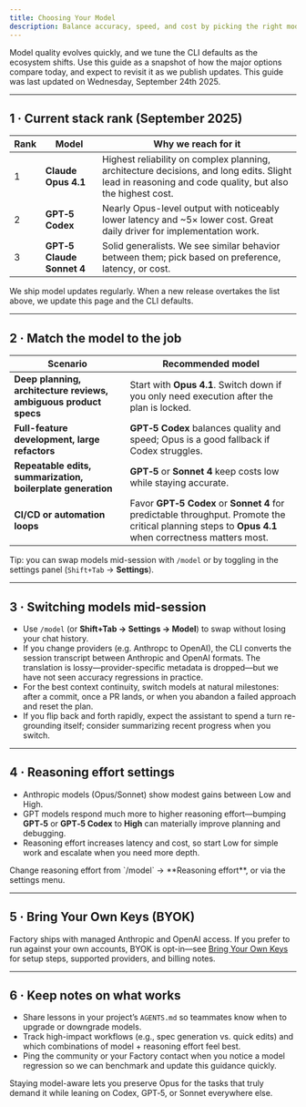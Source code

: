 ```yaml
---
title: Choosing Your Model
description: Balance accuracy, speed, and cost by picking the right model and reasoning level for each CLI task.
---
```


Model quality evolves quickly, and we tune the CLI defaults as the ecosystem shifts. Use this guide as a snapshot of how the major options compare today, and expect to revisit it as we publish updates. This guide was last updated on Wednesday, September 24th 2025.

---

## 1 · Current stack rank (September 2025)

| Rank | Model                               | Why we reach for it                                                                                                                                    |
| ---- | ----------------------------------- | ------------------------------------------------------------------------------------------------------------------------------------------------------ |
| 1    | **Claude Opus 4.1**                 | Highest reliability on complex planning, architecture decisions, and long edits. Slight lead in reasoning and code quality, but also the highest cost. |
| 2    | **GPT‑5 Codex**                     | Nearly Opus-level output with noticeably lower latency and ~5× lower cost. Great daily driver for implementation work.                                 |
| 3    | **GPT‑5** <br/> **Claude Sonnet 4** | Solid generalists. We see similar behavior between them; pick based on preference, latency, or cost.                                                   |

<Note>
  We ship model updates regularly. When a new release overtakes the list above,
  we update this page and the CLI defaults.
</Note>

---

## 2 · Match the model to the job

| Scenario                                                         | Recommended model                                                                                                                                    |
| ---------------------------------------------------------------- | ---------------------------------------------------------------------------------------------------------------------------------------------------- |
| **Deep planning, architecture reviews, ambiguous product specs** | Start with **Opus 4.1**. Switch down if you only need execution after the plan is locked.                                                            |
| **Full-feature development, large refactors**                    | **GPT‑5 Codex** balances quality and speed; Opus is a good fallback if Codex struggles.                                                              |
| **Repeatable edits, summarization, boilerplate generation**      | **GPT‑5** or **Sonnet 4** keep costs low while staying accurate.                                                                                     |
| **CI/CD or automation loops**                                    | Favor **GPT‑5 Codex** or **Sonnet 4** for predictable throughput. Promote the critical planning steps to **Opus 4.1** when correctness matters most. |

Tip: you can swap models mid-session with `/model` or by toggling in the settings panel (`Shift+Tab` → **Settings**).

---

## 3 · Switching models mid-session

- Use `/model` (or **Shift+Tab → Settings → Model**) to swap without losing your chat history.
- If you change providers (e.g. Anthropc to OpenAI), the CLI converts the session transcript between Anthropic and OpenAI formats. The translation is lossy—provider-specific metadata is dropped—but we have not seen accuracy regressions in practice.
- For the best context continuity, switch models at natural milestones: after a commit, once a PR lands, or when you abandon a failed approach and reset the plan.
- If you flip back and forth rapidly, expect the assistant to spend a turn re-grounding itself; consider summarizing recent progress when you switch.

---

## 4 · Reasoning effort settings

- Anthropic models (Opus/Sonnet) show modest gains between Low and High.
- GPT models respond much more to higher reasoning effort—bumping **GPT‑5** or **GPT‑5 Codex** to **High** can materially improve planning and debugging.
- Reasoning effort increases latency and cost, so start Low for simple work and escalate when you need more depth.

<Tip>
  Change reasoning effort from `/model` → **Reasoning effort**, or via the
  settings menu.
</Tip>

---

## 5 · Bring Your Own Keys (BYOK)

Factory ships with managed Anthropic and OpenAI access. If you prefer to run against your own accounts, BYOK is opt-in—see [Bring Your Own Keys](/cli/configuration/byok) for setup steps, supported providers, and billing notes.

---

## 6 · Keep notes on what works

- Share lessons in your project’s `AGENTS.md` so teammates know when to upgrade or downgrade models.
- Track high-impact workflows (e.g., spec generation vs. quick edits) and which combinations of model + reasoning effort feel best.
- Ping the community or your Factory contact when you notice a model regression so we can benchmark and update this guidance quickly.

Staying model-aware lets you preserve Opus for the tasks that truly demand it while leaning on Codex, GPT‑5, or Sonnet everywhere else.
